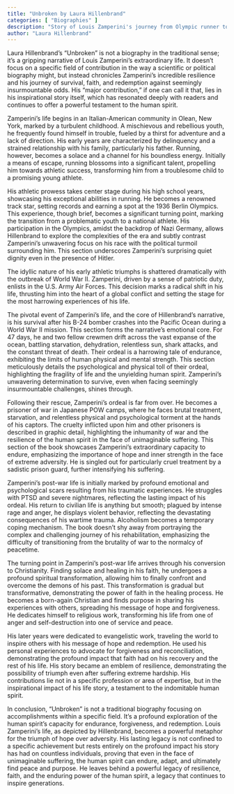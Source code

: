 ```yaml
---
title: "Unbroken by Laura Hillenbrand"
categories: [ "Biographies" ]
description: "Story of Louis Zamperini's journey from Olympic runner to WWII survivor"
author: "Laura Hillenbrand"
---
```

Laura Hillenbrand's "Unbroken" is not a biography in the traditional sense; it's a gripping narrative of Louis Zamperini's extraordinary life.  It doesn't focus on a specific field of contribution in the way a scientific or political biography might, but instead chronicles Zamperini's incredible resilience and his journey of survival, faith, and redemption against seemingly insurmountable odds.  His "major contribution," if one can call it that, lies in his inspirational story itself, which has resonated deeply with readers and continues to offer a powerful testament to the human spirit.

Zamperini's life begins in an Italian-American community in Olean, New York, marked by a turbulent childhood. A mischievous and rebellious youth, he frequently found himself in trouble, fueled by a thirst for adventure and a lack of direction.  His early years are characterized by delinquency and a strained relationship with his family, particularly his father.  Running, however, becomes a solace and a channel for his boundless energy.  Initially a means of escape, running blossoms into a significant talent, propelling him towards athletic success, transforming him from a troublesome child to a promising young athlete.

His athletic prowess takes center stage during his high school years, showcasing his exceptional abilities in running.  He becomes a renowned track star, setting records and earning a spot at the 1936 Berlin Olympics.  This experience, though brief, becomes a significant turning point, marking the transition from a problematic youth to a national athlete. His participation in the Olympics, amidst the backdrop of Nazi Germany, allows Hillenbrand to explore the complexities of the era and subtly contrast Zamperini's unwavering focus on his race with the political turmoil surrounding him.  This section underscores Zamperini's surprising quiet dignity even in the presence of Hitler.

The idyllic nature of his early athletic triumphs is shattered dramatically with the outbreak of World War II.  Zamperini, driven by a sense of patriotic duty, enlists in the U.S. Army Air Forces.  This decision marks a radical shift in his life, thrusting him into the heart of a global conflict and setting the stage for the most harrowing experiences of his life.

The pivotal event of Zamperini's life, and the core of Hillenbrand's narrative, is his survival after his B-24 bomber crashes into the Pacific Ocean during a World War II mission.  This section forms the narrative's emotional core.  For 47 days, he and two fellow crewmen drift across the vast expanse of the ocean, battling starvation, dehydration, relentless sun, shark attacks, and the constant threat of death.  Their ordeal is a harrowing tale of endurance, exhibiting the limits of human physical and mental strength. This section meticulously details the psychological and physical toll of their ordeal, highlighting the fragility of life and the unyielding human spirit. Zamperini's unwavering determination to survive, even when facing seemingly insurmountable challenges, shines through.

Following their rescue, Zamperini's ordeal is far from over. He becomes a prisoner of war in Japanese POW camps, where he faces brutal treatment, starvation, and relentless physical and psychological torment at the hands of his captors. The cruelty inflicted upon him and other prisoners is described in graphic detail, highlighting the inhumanity of war and the resilience of the human spirit in the face of unimaginable suffering.  This section of the book showcases Zamperini's extraordinary capacity to endure, emphasizing the importance of hope and inner strength in the face of extreme adversity. He is singled out for particularly cruel treatment by a sadistic prison guard,  further intensifying his suffering.

Zamperini's post-war life is initially marked by profound emotional and psychological scars resulting from his traumatic experiences.  He struggles with PTSD and severe nightmares, reflecting the lasting impact of his ordeal.  His return to civilian life is anything but smooth; plagued by intense rage and anger,  he displays violent behavior, reflecting the devastating consequences of his wartime trauma.  Alcoholism becomes a temporary coping mechanism. The book doesn't shy away from portraying the complex and challenging journey of his rehabilitation, emphasizing the difficulty of transitioning from the brutality of war to the normalcy of peacetime.

The turning point in Zamperini's post-war life arrives through his conversion to Christianity.  Finding solace and healing in his faith, he undergoes a profound spiritual transformation, allowing him to finally confront and overcome the demons of his past.  This transformation is gradual but transformative, demonstrating the power of faith in the healing process.   He becomes a born-again Christian and finds purpose in sharing his experiences with others, spreading his message of hope and forgiveness. He dedicates himself to religious work, transforming his life from one of anger and self-destruction into one of service and peace.

His later years were dedicated to evangelistic work, traveling the world to inspire others with his message of hope and redemption.  He used his personal experiences to advocate for forgiveness and reconciliation, demonstrating the profound impact that faith had on his recovery and the rest of his life.  His story became an emblem of resilience, demonstrating the possibility of triumph even after suffering extreme hardship.  His contributions lie not in a specific profession or area of expertise, but in the inspirational impact of his life story, a testament to the indomitable human spirit.

In conclusion, "Unbroken" is not a traditional biography focusing on accomplishments within a specific field. It's a profound exploration of the human spirit's capacity for endurance, forgiveness, and redemption.  Louis Zamperini's life, as depicted by Hillenbrand, becomes a powerful metaphor for the triumph of hope over adversity. His lasting legacy is not confined to a specific achievement but rests entirely on the profound impact his story has had on countless individuals, proving that even in the face of unimaginable suffering, the human spirit can endure, adapt, and ultimately find peace and purpose.  He leaves behind a powerful legacy of resilience, faith, and the enduring power of the human spirit, a legacy that continues to inspire generations.


